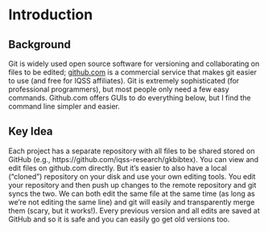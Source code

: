 # Introduction {.sec-intro}

## Background 

Git is widely used open source software for versioning and collaborating on files to be edited; [github.com](github.com) is a commercial service that makes git easier to use (and free for IQSS affiliates). Git is extremely sophisticated (for professional programmers), but most people only need a few easy commands. Github.com offers GUIs to do everything below, but I find the command line simpler and easier.

## Key Idea

Each project has a separate repository with all files to be shared stored on GitHub (e.g., https://github.com/iqss-research/gkbibtex). You can view and edit files on github.com directly. But it's easier to also have a local (“cloned”) repository on your disk and use your own editing tools. You edit your repository and then push up changes to the remote repository and git syncs the two. We can both edit the same file at the same time (as long as we're not editing the same line) and git will easily and transparently merge them (scary, but it works!). Every previous version and all edits are saved at GitHub and so it is safe and you can easily go get old versions too.
